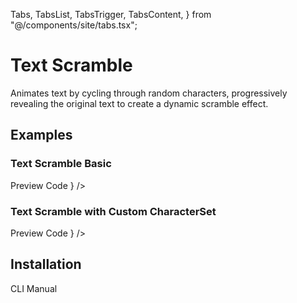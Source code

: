   Tabs,
  TabsList,
  TabsTrigger,
  TabsContent,
} from "@/components/site/tabs.tsx";


# Text Scramble

Animates text by cycling through random characters, progressively revealing the original text to create a dynamic scramble effect.

## Examples

### Text Scramble Basic

<Tabs defaultValue="preview" className="">
  <TabsList>
    <TabsTrigger value="preview">Preview</TabsTrigger>
    <TabsTrigger value="code">Code</TabsTrigger>
  </TabsList>
  <TabsContent value="preview">
    <ComponentRenderer component={<TextScrambleBasic />} />
  </TabsContent>
  <TabsContent value="code">
    <CodeBlock filePath="src/app/docs/text-scramble/text-scramble-basic.tsx" />
  </TabsContent>
</Tabs>

### Text Scramble with Custom CharacterSet

<Tabs defaultValue="preview" className="">
  <TabsList>
    <TabsTrigger value="preview">Preview</TabsTrigger>
    <TabsTrigger value="code">Code</TabsTrigger>
  </TabsList>
  <TabsContent value="preview">
    <ComponentRenderer component={<TextScrambleCustomChars />} />
  </TabsContent>
  <TabsContent value="code">
    <CodeBlock filePath="src/app/docs/text-scramble/text-scramble-custom-chars.tsx" />
  </TabsContent>
</Tabs>

## Installation

<Tabs defaultValue="cli" className="">
  <TabsList>
    <TabsTrigger value="cli">CLI</TabsTrigger>
    <TabsTrigger value="manual">Manual</TabsTrigger>
  </TabsList>
  <TabsContent value="cli">
    <Cli command={`npx shadcn@latest add "https://berlix.vercel.app/registry/text-scramble.json"`} />
  </TabsContent>

  <TabsContent value="manual">
    <CodeBlock filePath="src/components/core/text-scramble.tsx" />
  </TabsContent>
</Tabs>
